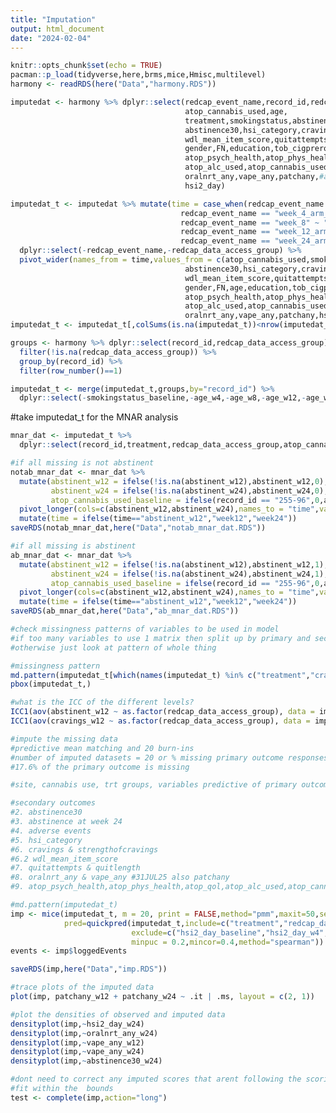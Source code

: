 ```yaml
---
title: "Imputation"
output: html_document
date: "2024-02-04"
---
```


```r
knitr::opts_chunk$set(echo = TRUE)
pacman::p_load(tidyverse,here,brms,mice,Hmisc,multilevel)
harmony <- readRDS(here("Data","harmony.RDS"))

```


```r

imputedat <- harmony %>% dplyr::select(redcap_event_name,record_id,redcap_data_access_group,
                                       atop_cannabis_used,age,
                                       treatment,smokingstatus,abstinent,
                                       abstinence30,hsi_category,cravings,strengthofcravings,
                                       wdl_mean_item_score,quitattempts,quitlength,
                                       gender,FN,education,tob_cigprerolled,phq_category,
                                       atop_psych_health,atop_phys_health,atop_qol,
                                       atop_alc_used,atop_cannabis_used,
                                       oralnrt_any,vape_any,patchany,#add patchany 31JUL25
                                       hsi2_day)

imputedat_t <- imputedat %>% mutate(time = case_when(redcap_event_name == "screening_consent_arm_1" ~ "baseline",
                                      redcap_event_name == "week_4_arm_1" ~ "w4",
                                      redcap_event_name == "week_8" ~ "w8",
                                      redcap_event_name == "week_12_arm_1" ~ "w12",
                                      redcap_event_name == "week_24_arm_1" ~ "w24")) %>%
  dplyr::select(-redcap_event_name,-redcap_data_access_group) %>%
  pivot_wider(names_from = time,values_from = c(atop_cannabis_used,smokingstatus,abstinent,
                                       abstinence30,hsi_category,cravings,strengthofcravings,
                                       wdl_mean_item_score,quitattempts,quitlength,
                                       gender,FN,age,education,tob_cigprerolled,phq_category,
                                       atop_psych_health,atop_phys_health,atop_qol,
                                       atop_alc_used,atop_cannabis_used,
                                       oralnrt_any,vape_any,patchany,hsi2_day))
imputedat_t <- imputedat_t[,colSums(is.na(imputedat_t))<nrow(imputedat_t)]

groups <- harmony %>% dplyr::select(record_id,redcap_data_access_group) %>%
  filter(!is.na(redcap_data_access_group)) %>%
  group_by(record_id) %>%
  filter(row_number()==1)

imputedat_t <- merge(imputedat_t,groups,by="record_id") %>%
  dplyr::select(-smokingstatus_baseline,-age_w4,-age_w8,-age_w12,-age_w24)


```

#take imputedat_t for the MNAR analysis

```r
mnar_dat <- imputedat_t %>%
  dplyr::select(record_id,treatment,redcap_data_access_group,atop_cannabis_used_baseline,abstinent_w12,abstinent_w24)

#if all missing is not abstinent
notab_mnar_dat <- mnar_dat %>%
  mutate(abstinent_w12 = ifelse(!is.na(abstinent_w12),abstinent_w12,0),
         abstinent_w24 = ifelse(!is.na(abstinent_w24),abstinent_w24,0),
         atop_cannabis_used_baseline = ifelse(record_id == "255-96",0,atop_cannabis_used_baseline)) %>%
  pivot_longer(cols=c(abstinent_w12,abstinent_w24),names_to = "time",values_to = "abstinent") %>%
  mutate(time = ifelse(time=="abstinent_w12","week12","week24"))
saveRDS(notab_mnar_dat,here("Data","notab_mnar_dat.RDS"))

#if all missing is abstinent
ab_mnar_dat <- mnar_dat %>%
  mutate(abstinent_w12 = ifelse(!is.na(abstinent_w12),abstinent_w12,1),
         abstinent_w24 = ifelse(!is.na(abstinent_w24),abstinent_w24,1),
         atop_cannabis_used_baseline = ifelse(record_id == "255-96",0,atop_cannabis_used_baseline)) %>%
  pivot_longer(cols=c(abstinent_w12,abstinent_w24),names_to = "time",values_to = "abstinent") %>%
  mutate(time = ifelse(time=="abstinent_w12","week12","week24"))
saveRDS(ab_mnar_dat,here("Data","ab_mnar_dat.RDS"))

```


```r
#check missingness patterns of variables to be used in model
#if too many variables to use 1 matrix then split up by primary and secondary
#otherwise just look at pattern of whole thing

#missingness pattern
md.pattern(imputedat_t[which(names(imputedat_t) %in% c("treatment","cravings_w12","cravings_w24","cravings_baseline"))])
pbox(imputedat_t,)
```

```r
#what is the ICC of the different levels?
ICC1(aov(abstinent_w12 ~ as.factor(redcap_data_access_group), data = imputedat_t)) #0.02
ICC1(aov(cravings_w12 ~ as.factor(redcap_data_access_group), data = imputedat_t)) #0.01

```


```r
#impute the missing data
#predictive mean matching and 20 burn-ins
#number of imputed datasets = 20 or % missing primary outcome responses, whichever higher
#17.6% of the primary outcome is missing

#site, cannabis use, trt groups, variables predictive of primary outcome, variables predictive of drop-out

#secondary outcomes
#2. abstinence30
#3. abstinence at week 24
#4. adverse events
#5. hsi_category
#6. cravings & strengthofcravings
#6.2 wdl_mean_item_score
#7. quitattempts & quitlength
#8. oralnrt_any & vape_any #31JUL25 also patchany
#9. atop_psych_health,atop_phys_health,atop_qol,atop_alc_used,atop_cannabis_used

#md.pattern(imputedat_t)
imp <- mice(imputedat_t, m = 20, print = FALSE,method="pmm",maxit=50,seed=930320491,
            pred=quickpred(imputedat_t,include=c("treatment","redcap_data_access_group","atop_cannabis_used"),
                           exclude=c("hsi2_day_baseline","hsi2_day_w4","hsi2_day_w8","hsi2_day_w12","hsi2_day_w24","patchany"), #this was done well after report sent so not included as predictor
                           minpuc = 0.2,mincor=0.4,method="spearman"))
events <- imp$loggedEvents

saveRDS(imp,here("Data","imp.RDS"))
```

```r
#trace plots of the imputed data
plot(imp, patchany_w12 + patchany_w24 ~ .it | .ms, layout = c(2, 1))
```

```r
#plot the densities of observed and imputed data
densityplot(imp,~hsi2_day_w24)
densityplot(imp,~oralnrt_any_w24)
densityplot(imp,~vape_any_w12)
densityplot(imp,~vape_any_w24)
densityplot(imp,~abstinence30_w24)
```

```r
#dont need to correct any imputed scores that arent following the scoring mechanism (e.g. above max possible value) - they all
#fit within the  bounds
test <- complete(imp,action="long")
```

